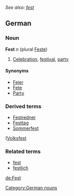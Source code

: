 ''See also: [[fest]]''
==German==
===Noun===
'''Fest''' ''n'' (plural [[Feste]])
#[[Celebration]], [[festival]], [[party]]

====Synonyms====
*[[Feier]]
*[[Fete]]
*[[Party]]

===Derived terms===
*[[Festredner]]
*[[Festtag]]
*[[Sommerfest]]
([[Volksfest]]

===Related terms===
*[[fest]]
*[[festlich]]

[[Category:German nouns]]

[[de:Fest]]